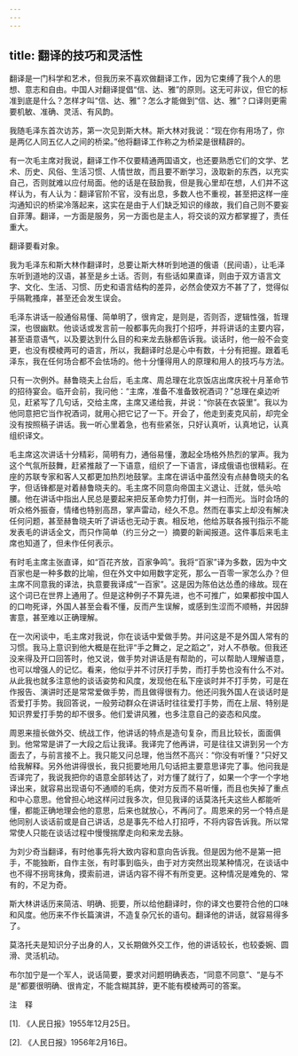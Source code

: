 ```yaml
---
---
---
```

title: 翻译的技巧和灵活性
---





翻译是一门科学和艺术，但我历来不喜欢做翻译工作，因为它束缚了我个人的思想、意志和自由。中国人对翻译提倡“信、达、雅”的原则。这无可非议，但它的标准到底是什么？怎样才叫“信、达、雅”？怎么才能做到“信、达、雅”？口译则更需要机敏、准确、灵活、有风韵。

我随毛泽东首次访苏，第一次见到斯大林。斯大林对我说：“现在你有用场了，你是两亿人同五亿人之间的桥梁。”他将翻译工作称之为桥梁是很精辟的。

有一次毛主席对我说，翻译工作不仅要精通两国语文，也还要熟悉它们的文学、艺术、历史、风俗、生活习惯、人情世故，而且要不断学习，汲取新的东西，以充实自己，否则就难以应付局面。他的话是在鼓励我，但是我心里却在想，人们并不这样认为，有人认为：翻译官阶不官，没有出息，多数人也不重视，甚至把这样一座沟通知识的桥梁冷落起来，这实在是由于人们缺乏知识的缘故，我们自己则不要妄自菲薄。翻译，一方面是服务，另一方面也是主人，将交谈的双方都掌握了，责任重大。

翻译要看对象。

我为毛泽东和斯大林作翻译时，总要让斯大林听到地道的俄语（民间语），让毛泽东听到道地的汉语，甚至是乡土话。否则，有些话如果直译，则由于双方语言文字、文化、生活、习惯、历史和语言结构的差异，必然会使双方不甚了了，觉得似乎隔靴搔痒，甚至还会发生误会。

毛泽东讲话一般通俗易懂、简单明了，很肯定，是则是，否则否，逻辑性强，哲理深，也很幽默。他谈话或发言前一般都事先向我打个招呼，并将讲话的主要内容，甚至语意语气，以及要达到什么目的和来龙去脉都告诉我。谈话时，他一般不会变更，也没有模棱两可的语言，所以，我翻译时总是心中有数，十分有把握。跟着毛泽东，我在任何场合都不会怯场的。他十分懂得用人的原理和用人的技巧与方法。

只有一次例外。赫鲁晓夫上台后，毛主席、周总理在北京饭店出席庆祝十月革命节的招待宴会。临开会前，我问他：“主席，准备不准备致祝酒词？”总理在桌边听见，赶紧写了几句话，交给主席，主席又递给我，并说：“你装在衣袋里”。我以为他同意把它当作祝酒词，就用心把它记了一下。开会了，他走到麦克风前，却完全没有按照稿子讲话。我一听心里着急，也有些紧张，只好认真听，认真地记，认真组织译文。

毛主席这次讲话十分精彩，简明有力，通俗易懂，激起全场格外热烈的掌声。我为这个气氛所鼓舞，赶紧推敲了一下语意，组织了一下语言，译成俄语也很精彩。在座的苏联专家和客人又都更加热烈地鼓掌。主席在讲话中虽然没有点赫鲁晓夫的名字，但话锋都是对着赫鲁晓夫的。毛主席不同意向帝国主义退让、迁就，低头哈腰。他在讲话中指出人民总是要起来把反革命势力打倒，并一扫而光。当时会场的听众格外振奋，情绪也特别高昂，掌声雷动，经久不息。然而在事实上却没有解决任何问题，甚至赫鲁晓夫听了讲话也无动于衷。相反地，他给苏联各报刊指示不能发表毛的讲话全文，而只作简单（约三分之一）摘要的新闻报道。这件事后来毛主席也知道了，但未作任何表示。

有时毛主席主张直译，如“百花齐放，百家争鸣”。我将“百家”译为多数，因为中文百家也是一种多数的比喻，但在外文中如用数字定死，那么一百零一家怎么办？但主席不同意我的译法，执意要我译成“一百家”。这是因为陈伯达怂恿的缘故。现在这个词已在世界上通用了。但是这种例子不算先进，也不可推广，如果都按中国人的口吻死译，外国人甚至会看不懂，反而产生误解，或感到生涩而不顺畅，并因辞害意，甚至难以正确理解。

在一次闲谈中，毛主席对我说，你在谈话中爱做手势。并问这是不是外国人常有的习惯。我马上意识到他大概是在批评“手之舞之，足之蹈之”，对人不恭敬。但我还没来得及开口回答时，他又说，做手势对讲话是有帮助的，可以帮助人理解语意，也可以增强人的记忆。看来，他似乎并不讨厌打手势，而打手势也没有什么不对。从此我也就多注意他的谈话姿势和风度，发现他在私下座谈时并不打手势，可是在作报告、演讲时还是常常爱做手势，而且做得很有力。他还问我外国人在谈话时是否爱打手势。我回答说，一般劳动群众在讲话时往往爱打手势，而在上层、特别是知识界爱打手势的却不很多。他们爱讲风雅，也多注意自己的姿态和风度。

周恩来擅长做外交、统战工作，他讲话的特点是造句复杂，而且比较长，面面俱到。他常常是讲了一大段之后让我译。我译完了他再讲，可是往往又讲到另一个方面去了，与前言接不上。我只能又问总理，他当然不高兴：“你没有听懂？”只好又给我解释。另外他讲得很长，我只扼要地用几句话把主要意思译完了事。他问我是否译完了，我说我把你的语意全部转达了，对方懂了就行了，如果一个字一个字地译出来，就容易出现语句不通顺的毛病，使对方反而不易听懂，而且也失掉了重点和中心意思。他曾担心地这样问过我多次，但见我译的话莫洛托夫这些人都能听懂，都能正确地理会他的意思，后来也就放心，不再问了。周恩来的另一个特点是他同别人谈话前或是自己讲话，总是事先不给人打招呼，不将内容告诉我。所以常常使人只能在谈话过程中慢慢揣摩走向和来龙去脉。

为刘少奇当翻译，有时他事先将大致内容和意向告诉我。但是因为他不是第一把手，不能独断，自作主张，有时事到临头，由于对方突然出现某种情况，在谈话中也不得不拐弯抹角，摸索前进，讲话内容不得不有所变更。这种情况是难免的、常有的，不足为奇。

斯大林讲话历来简洁、明确、扼要，所以给他翻译时，你的译文也要符合他的口味和风度。他历来不作长篇演讲，不造复杂冗长的语句。翻译他的讲话，就容易得多了。

莫洛托夫是知识分子出身的人，又长期做外交工作，他的讲话较长，也较委婉、圆滑、灵活机动。

布尔加宁是一个军人，说话简要，要求对问题明确表态，“同意不同意”、“是与不是”都要很明确、很肯定，不能含糊其辞，更不能有模棱两可的答案。

注　释

[1]. 《人民日报》1955年12月25日。

[2]. 《人民日报》1956年2月16日。
